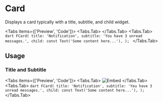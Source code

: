 
# Card
Displays a card typically with a title, subtitle, and child widget.

<Tabs items={['Preview', 'Code']}>
  <Tabs.Tab>
      <Widget query={{}}/>
  </Tabs.Tab>
  <Tabs.Tab>
      ```dart
      FCard(
          title: 'Notification',
          subtitle: 'You have 3 unread messages.',
          child: const Text('Some content here...'),
      );
      ```
  </Tabs.Tab>
</Tabs>

## Usage

### Title and Subtitle
<Tabs items={['Preview', 'Code']}>
    <Tabs.Tab>
        <img src="https://nextra.site/assets/blog-theme.png" alt="Embed"/>
    </Tabs.Tab>
    <Tabs.Tab>
        ```dart
        FCard(
            title: 'Notification',
            subtitle: 'You have 3 unread messages.',
            child: const Text('Some content here...'),
        );
        ```
    </Tabs.Tab>
</Tabs>
